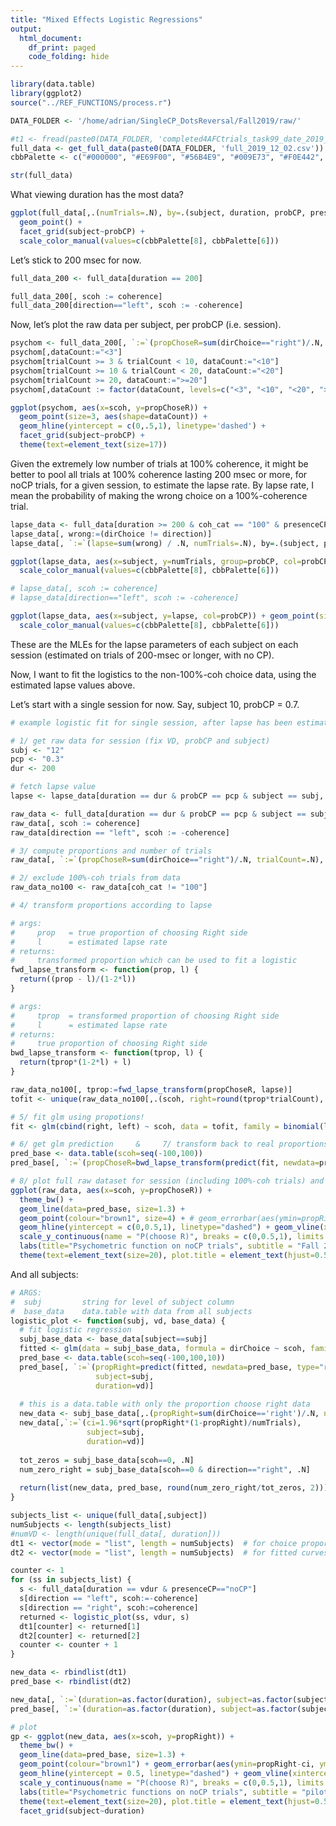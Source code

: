 ```yaml
---
title: "Mixed Effects Logistic Regressions"
output:
  html_document:
    df_print: paged
    code_folding: hide
---
```

```r
library(data.table)
library(ggplot2)
source("../REF_FUNCTIONS/process.r")
```

```r
DATA_FOLDER <- '/home/adrian/SingleCP_DotsReversal/Fall2019/raw/'
```

```r
#t1 <- fread(paste0(DATA_FOLDER, 'completed4AFCtrials_task99_date_2019_11_05_10_27.csv'))
full_data <- get_full_data(paste0(DATA_FOLDER, 'full_2019_12_02.csv'))
cbbPalette <- c("#000000", "#E69F00", "#56B4E9", "#009E73", "#F0E442", "#0072B2", "#D55E00", "#CC79A7")
```

```r
str(full_data)
```

What viewing duration has the most data?

```r
ggplot(full_data[,.(numTrials=.N), by=.(subject, duration, probCP, presenceCP)], aes(x=duration, y=numTrials, col=presenceCP)) + 
  geom_point() + 
  facet_grid(subject~probCP) +
  scale_color_manual(values=c(cbbPalette[8], cbbPalette[6]))
```
Let's stick to 200 msec for now.
```r
full_data_200 <- full_data[duration == 200]
```

```r
full_data_200[, scoh := coherence]
full_data_200[direction=="left", scoh := -coherence]
```

Now, let's plot the raw data per subject, per probCP (i.e. session). 

```r
psychom <- full_data_200[, `:=`(propChoseR=sum(dirChoice=="right")/.N, trialCount=.N), by=.(subject, probCP, scoh)]
psychom[,dataCount:="<3"]
psychom[trialCount >= 3 & trialCount < 10, dataCount:="<10"]
psychom[trialCount >= 10 & trialCount < 20, dataCount:="<20"]
psychom[trialCount >= 20, dataCount:=">=20"]
psychom[,dataCount := factor(dataCount, levels=c("<3", "<10", "<20", ">=20"))]
```

```r
ggplot(psychom, aes(x=scoh, y=propChoseR)) + 
  geom_point(size=3, aes(shape=dataCount)) +
  geom_hline(yintercept = c(0,.5,1), linetype='dashed') +
  facet_grid(subject~probCP) +
  theme(text=element_text(size=17))
```

Given the extremely low number of trials at 100% coherence, it might be better to pool all trials at 100% coherence lasting 200 msec or more, for noCP trials, for a given session, to estimate the lapse rate. By lapse rate, I mean the probability of making the wrong choice on a 100%-coherence trial.

```r
lapse_data <- full_data[duration >= 200 & coh_cat == "100" & presenceCP == "noCP"]
lapse_data[, wrong:=(dirChoice != direction)]
lapse_data[, `:=`(lapse=sum(wrong) / .N, numTrials=.N), by=.(subject, probCP)]
```

```r
ggplot(lapse_data, aes(x=subject, y=numTrials, group=probCP, col=probCP)) + geom_point() +
  scale_color_manual(values=c(cbbPalette[8], cbbPalette[6]))
```

```r
# lapse_data[, scoh := coherence]
# lapse_data[direction=="left", scoh := -coherence]
```

```r
ggplot(lapse_data, aes(x=subject, y=lapse, col=probCP)) + geom_point(size=4, aes(shape=probCP)) +
  scale_color_manual(values=c(cbbPalette[8], cbbPalette[6]))
```

These are the MLEs for the lapse parameters of each subject on each session (estimated on trials of 200-msec or longer, with no CP).

Now, I want to fit the logistics to the non-100%-coh choice data, using the estimated lapse values above.

Let's start with a single session for now. Say, subject 10, probCP = 0.7.
```r
# example logistic fit for single session, after lapse has been estimated 

# 1/ get raw data for session (fix VD, probCP and subject)
subj <- "12"
pcp <- "0.3"
dur <- 200

# fetch lapse value
lapse <- lapse_data[duration == dur & probCP == pcp & subject == subj, lapse][1]

raw_data <- full_data[duration == dur & probCP == pcp & subject == subj]
raw_data[, scoh := coherence]
raw_data[direction == "left", scoh := -coherence]

# 3/ compute proportions and number of trials
raw_data[, `:=`(propChoseR=sum(dirChoice=="right")/.N, trialCount=.N), by=scoh]

# 2/ exclude 100%-coh trials from data
raw_data_no100 <- raw_data[coh_cat != "100"]

# 4/ transform proportions according to lapse

# args:
#     prop   = true proportion of choosing Right side
#     l      = estimated lapse rate
# returns:
#     transformed proportion which can be used to fit a logistic
fwd_lapse_transform <- function(prop, l) {
  return((prop - l)/(1-2*l))
}

# args:
#     tprop  = transformed proportion of choosing Right side
#     l      = estimated lapse rate
# returns:
#     true proportion of choosing Right side
bwd_lapse_transform <- function(tprop, l) {
  return(tprop*(1-2*l) + l)
}

raw_data_no100[, tprop:=fwd_lapse_transform(propChoseR, lapse)]
tofit <- unique(raw_data_no100[,.(scoh, right=round(tprop*trialCount), left=trialCount-round(tprop*trialCount))])

# 5/ fit glm using propotions!
fit <- glm(cbind(right, left) ~ scoh, data = tofit, family = binomial(logit))

# 6/ get glm prediction     &     7/ transform back to real proportions
pred_base <- data.table(scoh=seq(-100,100))
pred_base[, `:=`(propChoseR=bwd_lapse_transform(predict(fit, newdata=pred_base, type="response"), lapse))]

# 8/ plot full raw dataset for session (including 100%-coh trials) and psychometric fit
ggplot(raw_data, aes(x=scoh, y=propChoseR)) + 
  theme_bw() + 
  geom_line(data=pred_base, size=1.3) + 
  geom_point(colour="brown1", size=4) + # geom_errorbar(aes(ymin=propRight-ci, ymax=propRight+ci), colour="brown1", width=3) +
  geom_hline(yintercept = c(0,0.5,1), linetype="dashed") + geom_vline(xintercept = 0, linetype="dashed") + 
  scale_y_continuous(name = "P(choose R)", breaks = c(0,0.5,1), limits = c(0,1)) +
  labs(title="Psychometric function on noCP trials", subtitle = "Fall 2019", caption=paste('subj:', subj, ' VD:', dur, 'ms', ' prob(CP):', pcp)) +
  theme(text=element_text(size=20), plot.title = element_text(hjust=0.5)) 
```

And all subjects:
```r
# ARGS:
#  subj         string for level of subject column
#  base_data    data.table with data from all subjects
logistic_plot <- function(subj, vd, base_data) {
  # fit logistic regression
  subj_base_data <- base_data[subject==subj]
  fitted <- glm(data = subj_base_data, formula = dirChoice ~ scoh, family = binomial(link = logit))
  pred_base <- data.table(scoh=seq(-100,100,10))
  pred_base[, `:=`(propRight=predict(fitted, newdata=pred_base, type="response"), 
                   subject=subj,
                   duration=vd)]
  
  # this is a data.table with only the proportion choose right data
  new_data <- subj_base_data[,.(propRight=sum(dirChoice=='right')/.N, numTrials=.N), by=.(scoh)]
  new_data[,`:=`(ci=1.96*sqrt(propRight*(1-propRight)/numTrials), 
                 subject=subj,
                 duration=vd)]
  
  tot_zeros = subj_base_data[scoh==0, .N]
  num_zero_right = subj_base_data[scoh==0 & direction=="right", .N]
  
  return(list(new_data, pred_base, round(num_zero_right/tot_zeros, 2)))
}

subjects_list <- unique(full_data[,subject])
numSubjects <- length(subjects_list)
#numVD <- length(unique(full_data[, duration]))
dt1 <- vector(mode = "list", length = numSubjects)  # for choice proportion data
dt2 <- vector(mode = "list", length = numSubjects)  # for fitted curves

counter <- 1
for (ss in subjects_list) {
  s <- full_data[duration == vdur & presenceCP=="noCP"]
  s[direction == "left", scoh:=-coherence]
  s[direction == "right", scoh:=coherence]
  returned <- logistic_plot(ss, vdur, s)  
  dt1[counter] <- returned[1]
  dt2[counter] <- returned[2]
  counter <- counter + 1
}

new_data <- rbindlist(dt1)
pred_base <- rbindlist(dt2)

new_data[, `:=`(duration=as.factor(duration), subject=as.factor(subject))]
pred_base[, `:=`(duration=as.factor(duration), subject=as.factor(subject))]

# plot
gp <- ggplot(new_data, aes(x=scoh, y=propRight)) + 
  theme_bw() + 
  geom_line(data=pred_base, size=1.3) + 
  geom_point(colour="brown1") + geom_errorbar(aes(ymin=propRight-ci, ymax=propRight+ci), colour="brown1", width=3) +
  geom_hline(yintercept = 0.5, linetype="dashed") + geom_vline(xintercept = 0, linetype="dashed") + 
  scale_y_continuous(name = "P(choose R)", breaks = c(0,0.5,1), limits = c(0,1)) +
  labs(title="Psychometric functions on noCP trials", subtitle = "pilot data from summer 2019") +
  theme(text=element_text(size=20), plot.title = element_text(hjust=0.5)) +
  facet_grid(subject~duration)
```

